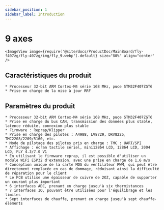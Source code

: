 ```yaml
---
sidebar_position: 1
sidebar_label: Introduction
---
```


# 9 axes

    <ImageView image={require('@site/docs/ProductDoc/MainBoard/fly-f407zg/fly-407zg/img/fly_9.webp').default} size="80%" align="center" />

## Caractéristiques du produit

    * Processeur 32-bit ARM Cortex-M4 série 168 MHz, puce STM32F407ZGT6
    * Prise en charge de la mise à jour RRF

## Paramètres du produit

    * Processeur 32-bit ARM Cortex-M4 série 168 MHz, puce STM32F407ZGT6
    * Prise en charge du bus CAN, transmission des données plus stable, latence réduite, connexion plus stable
    * Firmware : Reprap/Klipper
    * Prise en charge des pilotes : A4988, LV8729, DRV8225, TMC2208/2209/5160, etc.
    * Mode de pilotage des pilotes pris en charge : TMC : UART/SPI
    * Affichage : écran tactile sériel, mini12864 LCD, 12864 LCD, 2004 LCD, FLY 4.3/7.0 V1
    * En utilisant le firmware reprap, il est possible d'utiliser un module WiFi ESP32 d'extension, avec une prise en charge de 1,6 m/s
    * Conception unique de la carte MOS du ventilateur PWM, qui peut être directement remplacée en cas de dommage, réduisant ainsi la difficulté de réparation pour le client
    * Le PCB utilise une épaisseur de cuivre de 2OZ, capable de supporter un courant plus important
    * 6 interfaces ADC, prenant en charge jusqu'à six thermistances
    * 7 interfaces IO, pouvant être utilisées pour l'équilibrage et les limites
    * Sept interfaces de chauffe, prenant en charge jusqu'à sept chauffe-éléments